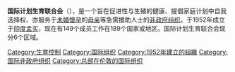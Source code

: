 {{expand English|date=2017年6月}}
'''国际计划生育联合会'''（{{lang-en|'''International Planned Parenthood Federation'''}}），是一个旨在促进性与生殖的健康、提倡家庭计划中自我选择权、亦服务于[[未婚懷孕|未婚懷孕]]的[[母亲|母亲]]等急需援助人士的[[非政府组织|非政府组织]]。于1952年成立于[[印度|印度]][[孟买|孟买]]，现在有149个成员工作在189个国家或地区。国际计划生育联合会现分6个区域。

{{組織小作品}}

[[Category:生育控制|Category:生育控制]]
[[Category:国际组织|Category:国际组织]]

[[Category:1952年建立的組織|Category:1952年建立的組織]]
[[Category:国际非政府组织|Category:国际非政府组织]]
[[Category:总部在伦敦的国际组织|Category:总部在伦敦的国际组织]]